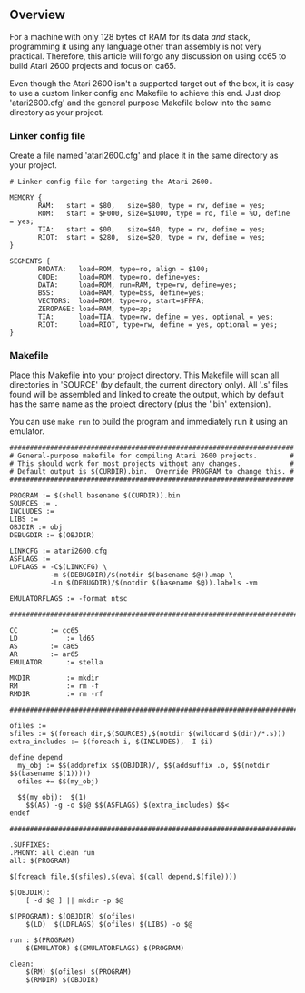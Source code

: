 == Overview ==
For a machine with only 128 bytes of RAM for its data ''and'' stack, programming it using any language other than assembly is not very practical.  Therefore, this article will forgo any discussion on using cc65 to build Atari 2600 projects and focus on ca65. 

Even though the Atari 2600 isn't a supported target out of the box, it is easy to use a custom linker config and Makefile to achieve this end.  Just drop 'atari2600.cfg' and the general purpose Makefile below into the same directory as your project. 

=== Linker config file ===
Create a file named 'atari2600.cfg' and place it in the same directory as your project.

<pre>
# Linker config file for targeting the Atari 2600.

MEMORY {
       RAM:   start = $80,   size=$80, type = rw, define = yes;
       ROM:   start = $F000, size=$1000, type = ro, file = %O, define = yes;
       TIA:   start = $00,   size=$40, type = rw, define = yes;
       RIOT:  start = $280,  size=$20, type = rw, define = yes;
}

SEGMENTS {
       RODATA:   load=ROM, type=ro, align = $100;
       CODE:     load=ROM, type=ro, define=yes;
       DATA:     load=ROM, run=RAM, type=rw, define=yes;
       BSS:      load=RAM, type=bss, define=yes;
       VECTORS:  load=ROM, type=ro, start=$FFFA;
       ZEROPAGE: load=RAM, type=zp;
       TIA:      load=TIA, type=rw, define = yes, optional = yes;
       RIOT:     load=RIOT, type=rw, define = yes, optional = yes;
}
</pre>

=== Makefile ===
Place this Makefile into your project directory.  This Makefile will scan all directories in 'SOURCE' (by default, the current directory only).  All '.s' files found will be assembled and linked to create the output, which by default has the same name as the project directory (plus the '.bin' extension).

You can use <code>make run</code> to build the program and immediately run it using an emulator.

<pre>
######################################################################
# General-purpose makefile for compiling Atari 2600 projects.        #
# This should work for most projects without any changes.            #
# Default output is $(CURDIR).bin.  Override PROGRAM to change this. #  
######################################################################

PROGRAM := $(shell basename $(CURDIR)).bin
SOURCES := .
INCLUDES :=
LIBS :=
OBJDIR := obj
DEBUGDIR := $(OBJDIR)

LINKCFG := atari2600.cfg
ASFLAGS :=
LDFLAGS	= -C$(LINKCFG) \
          -m $(DEBUGDIR)/$(notdir $(basename $@)).map \
          -Ln $(DEBUGDIR)/$(notdir $(basename $@)).labels -vm

EMULATORFLAGS := -format ntsc

################################################################################

CC 	      := cc65 
LD            := ld65
AS	      := ca65
AR	      := ar65
EMULATOR      := stella

MKDIR         := mkdir
RM            := rm -f
RMDIR         := rm -rf

################################################################################

ofiles :=
sfiles := $(foreach dir,$(SOURCES),$(notdir $(wildcard $(dir)/*.s)))
extra_includes := $(foreach i, $(INCLUDES), -I $i)

define depend
  my_obj := $$(addprefix $$(OBJDIR)/, $$(addsuffix .o, $$(notdir $$(basename $(1)))))
  ofiles += $$(my_obj)

  $$(my_obj):  $(1)
	$$(AS) -g -o $$@ $$(ASFLAGS) $(extra_includes) $$<
endef

################################################################################

.SUFFIXES:
.PHONY: all clean run
all: $(PROGRAM)

$(foreach file,$(sfiles),$(eval $(call depend,$(file))))

$(OBJDIR):
	[ -d $@ ] || mkdir -p $@

$(PROGRAM): $(OBJDIR) $(ofiles)
	$(LD)  $(LDFLAGS) $(ofiles) $(LIBS) -o $@ 

run : $(PROGRAM)
	$(EMULATOR) $(EMULATORFLAGS) $(PROGRAM)

clean:
	$(RM) $(ofiles) $(PROGRAM)
	$(RMDIR) $(OBJDIR)
</pre>